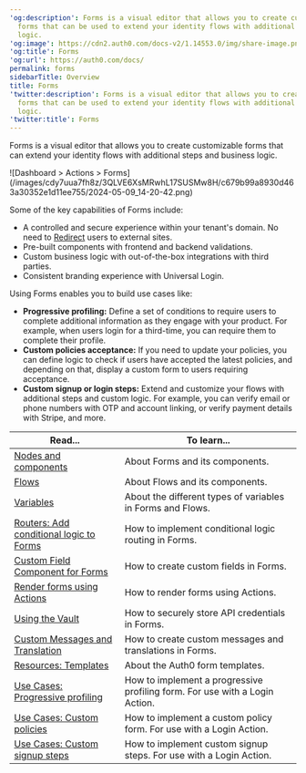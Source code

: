 ---
'og:description': Forms is a visual editor that allows you to create customizable
  forms that can be used to extend your identity flows with additional steps and business
  logic.
'og:image': https://cdn2.auth0.com/docs-v2/1.14553.0/img/share-image.png
'og:title': Forms
'og:url': https://auth0.com/docs/
permalink: forms
sidebarTitle: Overview
title: Forms
'twitter:description': Forms is a visual editor that allows you to create customizable
  forms that can be used to extend your identity flows with additional steps and business
  logic.
'twitter:title': Forms
---
Forms is a visual editor that allows you to create customizable forms that can extend your identity flows with additional steps and business logic.

<Frame>![Dashboard > Actions > Forms](/images/cdy7uua7fh8z/3QLVE6XsMRwhL17SUSMw8H/c679b99a8930d463a30352e1d11ee755/2024-05-09_14-20-42.png)</Frame>

Some of the key capabilities of Forms include:

* A controlled and secure experience within your tenant's domain. No need to [Redirect](/docs/customize/actions/explore-triggers/signup-and-login-triggers/login-trigger/redirect-with-actions) users to external sites.
* Pre-built components with frontend and backend validations.
* Custom business logic with out-of-the-box integrations with third parties.
* Consistent branding experience with <Tooltip tip="Universal Login: Your application redirects to Universal Login, hosted on Auth0's Authorization Server, to verify a user's identity." cta="View Glossary" href="/docs/glossary?term=Universal+Login">Universal Login</Tooltip>.

Using Forms enables you to build use cases like:

* **Progressive profiling:** Define a set of conditions to require users to complete additional information as they engage with your product. For example, when users login for a third-time, you can require them to complete their profile.
* **Custom policies acceptance:** If you need to update your policies, you can define logic to check if users have accepted the latest policies, and depending on that, display a custom form to users requiring acceptance.
* **Custom signup or login steps:** Extend and customize your flows with additional steps and custom logic. For example, you can verify email or phone numbers with OTP and account linking, or verify payment details with Stripe, and more.

<table class="table"><thead>
<tr>
<th><strong>Read...</strong></th>
<th><strong>To learn...</strong></th>
</tr>
</thead>
<tbody>
<tr>
<td><a href="/docs/customize/forms/nodes-and-components">Nodes and components</a></td>
<td>About Forms and its components.</td>
</tr>
<tr>
<td><a href="/docs/customize/forms/flows">Flows</a></td>
<td>About Flows and its components.</td>
</tr>
<tr>
<td><a href="/docs/customize/forms/variables">Variables</a></td>
<td>About the different types of variables in Forms and Flows.</td>
</tr>
<tr>
<td><a href="/docs/customize/forms/routers">Routers: Add conditional logic to Forms</a></td>
<td>How to implement conditional logic routing in Forms.</td>
</tr>
<tr>
<td><a href="/docs/customize/forms/custom-field-components">Custom Field Component for Forms</a></td>
<td>How to create custom fields in Forms.</td>
</tr>
<tr>
<td><a href="/docs/customize/forms/render">Render forms using Actions</a></td>
<td>How to render forms using Actions.</td>
</tr>
<tr>
<td><a href="/docs/customize/forms/vault">Using the Vault</a></td>
<td>How to securely store API credentials in Forms.</td>
</tr>
<tr>
<td><a href="/docs/customize/forms/custom-messages-and-translation">Custom Messages and Translation</a></td>
<td>How to create custom messages and translations in Forms.</td>
</tr>
<tr>
<td><a href="https://developer.auth0.com/resources/templates/forms">Resources: Templates</a></td>
<td>About the Auth0 form templates.</td>
</tr>
<tr>
<td><a href="/docs/customize/forms/configure-progressive-profile-form">Use Cases: Progressive profiling</a></td>
<td>How to implement a progressive profiling form. For use with a Login Action.</td>
</tr>
<tr>
<td><a href="/docs/customize/forms/configure-update-policy-form">Use Cases: Custom policies</a></td>
<td>How to implement a custom policy form. For use with a Login Action.</td>
</tr>
<tr>
<td><a href="/docs/customize/forms/configure-additional-signup-steps">Use Cases: Custom signup steps</a></td>
<td>How to implement custom signup steps. For use with a Login Action.</td>
</tr>
</tbody>
</table>
